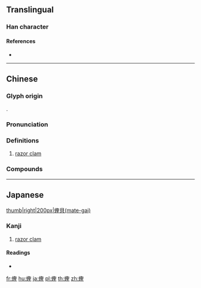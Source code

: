 {{character info/new}}
{{also|蛏}}
==Translingual==

===Han character===
{{Han char|rn=142|rad=虫|as=13|sn=19|four=56114|canj=LISRG}}

====References====
* {{Han ref|kx=1098.450|dkj=33664|dj=1563.010|hdz=42895.030|uh=87F6|ud=34806|bh=F2DE|bd=62174}}

----

==Chinese==
{{zh-forms|s=蛏}}

===Glyph origin===
{{Han etym}}
{{Han compound|虫|聖|ls=psc|c1=s|c2=p}}.

===Pronunciation===
{{zh-pron
|m=chēng
|c=cing1
|md=tĕng
|mn=than
|w=1tshen
|mc=y
|oc=y
|cat=n
}}

===Definitions===
{{zh-hanzi}}

# [[razor clam]]

===Compounds===
{{zh-der|鋪面蟶|日月蟶|竹蟶|藃蟶|蟶乾|蟶子|蟶田}}

----

==Japanese==
[[file:Solen strictus.jpg|thumb|right|200px|蟶貝(mate-gai)]]

===Kanji===
{{ja-kanji|grade=|rs=虫13}}

# [[razor clam]]

====Readings====
* {{ja-readings|goon=[[ちょう]] (chō)|kanon=[[てい]] (tei)|kun=[[まて]] (mate)|nanori=}}

[[fr:蟶]]
[[hu:蟶]]
[[ja:蟶]]
[[pl:蟶]]
[[th:蟶]]
[[zh:蟶]]